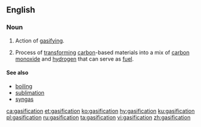 ==English==

===Noun===
{{wikipedia}}
{{en-noun}}
# Action of [[gasify]]ing.
# {{context|chemistry|lang=en}} Process of [[transform]]ing [[carbon]]-based materials into a mix of [[carbon monoxide]] and [[hydrogen]] that can serve as [[fuel]].

====See also====
* [[boiling]]
* [[sublimation]]
* [[syngas]]

[[ca:gasification]]
[[et:gasification]]
[[ko:gasification]]
[[hy:gasification]]
[[ku:gasification]]
[[pl:gasification]]
[[ru:gasification]]
[[ta:gasification]]
[[vi:gasification]]
[[zh:gasification]]